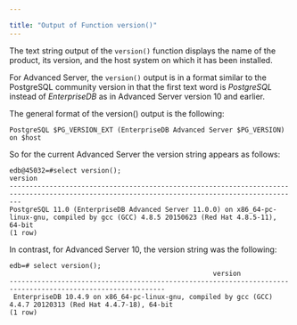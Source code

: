 ---

title: "Output of Function version()"
---

<div id="output_of_function_version" class="registered_link"></div>

The text string output of the `version()` function displays the name of the product, its version, and the host system on which it has been installed.

For Advanced Server, the `version()` output is in a format similar to the PostgreSQL community version in that the first text word is *PostgreSQL* instead of *EnterpriseDB* as in Advanced Server version 10 and earlier.

The general format of the version() output is the following:

```
PostgreSQL $PG_VERSION_EXT (EnterpriseDB Advanced Server $PG_VERSION) on $host
```

So for the current Advanced Server the version string appears as follows:

```
edb@45032=#select version();
version
-----------------------------------------------------------------------------------------------------------------------------------------------
PostgreSQL 11.0 (EnterpriseDB Advanced Server 11.0.0) on x86_64-pc-linux-gnu, compiled by gcc (GCC) 4.8.5 20150623 (Red Hat 4.8.5-11), 64-bit
(1 row)
```

In contrast, for Advanced Server 10, the version string was the following:

```
edb=# select version();
                                                   version
-------------------------------------------------------------------------------------------------------------
 EnterpriseDB 10.4.9 on x86_64-pc-linux-gnu, compiled by gcc (GCC) 4.4.7 20120313 (Red Hat 4.4.7-18), 64-bit
(1 row)

```

